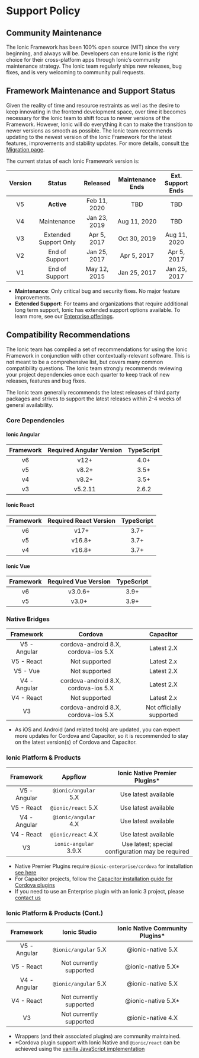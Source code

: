 # Support Policy

## Community Maintenance

The Ionic Framework has been 100% open source (MIT) since the very beginning, and always will be. Developers can ensure Ionic is the right choice for their cross-platform apps through Ionic’s community maintenance strategy. The Ionic team regularly ships new releases, bug fixes, and is very welcoming to community pull requests.

## Framework Maintenance and Support Status

Given the reality of time and resource restraints as well as the desire to keep innovating in the frontend development space, over time it becomes necessary for the Ionic team to shift focus to newer versions of the Framework. However, Ionic will do everything it can to make the transition to newer versions as smooth as possible. The Ionic team recommends updating to the newest version of the Ionic Framework for the latest features, improvements and stability updates. For more details, consult [the Migration page](migration.mdx).

The current status of each Ionic Framework version is:

| Version |        Status         |   Released   | Maintenance Ends | Ext. Support Ends |
| :-----: | :-------------------: | :----------: | :--------------: | :---------------: |
|   V5    |      **Active**       | Feb 11, 2020 |       TBD        |        TBD        |
|   V4    |      Maintenance      | Jan 23, 2019 |   Aug 11, 2020   |        TBD        |
|   V3    | Extended Support Only | Apr 5, 2017  |   Oct 30, 2019   |   Aug 11, 2020    |
|   V2    |    End of Support     | Jan 25, 2017 |   Apr 5, 2017    |    Apr 5, 2017    |
|   V1    |    End of Support     | May 12, 2015 |   Jan 25, 2017   |   Jan 25, 2017    |

- **Maintenance**: Only critical bug and security fixes. No major feature improvements.
- **Extended Support**: For teams and organizations that require additional long term support, Ionic has extended support options available. To learn more, see our [Enterprise offerings](https://ionicframework.com/enterprise).

## Compatibility Recommendations

The Ionic team has compiled a set of recommendations for using the Ionic Framework in conjunction with other contextually-relevant software. This is not meant to be a comprehensive list, but covers many common compatibility questions. The Ionic team strongly recommends reviewing your project dependencies once each quarter to keep track of new releases, features and bug fixes.

The Ionic team generally recommends the latest releases of third party packages and strives to support the latest releases within 2-4 weeks of general availability.

### Core Dependencies

#### Ionic Angular

| Framework | Required Angular Version | TypeScript |
| :-------: | :----------------------: | :--------: |
|    v6     |           v12+           |    4.0+    |
|    v5     |          v8.2+           |    3.5+    |
|    v4     |          v8.2+           |    3.5+    |
|    v3     |         v5.2.11          |   2.6.2    |

#### Ionic React

| Framework | Required React Version | TypeScript |
| :-------: | :--------------------: | :--------: |
|    v6     |          v17+          |    3.7+    |
|    v5     |         v16.8+         |    3.7+    |
|    v4     |         v16.8+         |    3.7+    |

#### Ionic Vue

| Framework | Required Vue Version | TypeScript |
| :-------: | :------------------: | :--------: |
|    v6     |       v3.0.6+        |    3.9+    |
|    v5     |        v3.0+         |    3.9+    |

### Native Bridges

|  Framework   |               Cordova                |        Capacitor         |
| :----------: | :----------------------------------: | :----------------------: |
| V5 - Angular | cordova-android 8.X, cordova-ios 5.X |        Latest 2.X        |
|  V5 - React  |            Not supported             |        Latest 2.x        |
|   V5 - Vue   |            Not supported             |        Latest 2.X        |
| V4 - Angular | cordova-android 8.X, cordova-ios 5.X |        Latest 2.X        |
|  V4 - React  |            Not supported             |        Latest 2.x        |
|      V3      | cordova-android 8.X, cordova-ios 5.X | Not officially supported |

- As iOS and Android (and related tools) are updated, you can expect more updates for Cordova and Capacitor, so it is recommended to stay on the latest version(s) of Cordova and Capacitor.

### Ionic Platform & Products

|  Framework   |        Appflow        |          Ionic Native Premier Plugins\*           |
| :----------: | :-------------------: | :-----------------------------------------------: |
| V5 - Angular | `@ionic/angular` 5.X  |               Use latest available                |
|  V5 - React  |  `@ionic/react` 5.X   |               Use latest available                |
| V4 - Angular | `@ionic/angular` 4.X  |               Use latest available                |
|  V4 - React  |  `@ionic/react` 4.X   |               Use latest available                |
|      V3      | `ionic-angular` 3.9.X | Use latest; special configuration may be required |

- Native Premier Plugins require `@ionic-enterprise/cordova` for installation [see here](https://ionic.io/docs/premier-plugins/setup#install-tooling)
- For Capacitor projects, follow the [Capacitor installation guide for Cordova plugins](https://capacitor.ionicframework.com/docs/cordova/using-cordova-plugins)
- If you need to use an Enterprise plugin with an Ionic 3 project, please [contact us](https://ionic.zendesk.com/hc)

### Ionic Platform & Products (Cont.)

|  Framework   |      Ionic Studio       | Ionic Native Community Plugins\* |
| :----------: | :---------------------: | :------------------------------: |
| V5 - Angular |  `@ionic/angular` 5.X   |        @ionic-native 5.X         |
|  V5 - React  | Not currently supported |       @ionic-native 5.X\*        |
| V4 - Angular |  `@ionic/angular` 5.X   |        @ionic-native 5.X         |
|  V4 - React  | Not currently supported |       @ionic-native 5.X\*        |
|      V3      | Not currently supported |        @ionic-native 4.X         |

- Wrappers (and their associated plugins) are community maintained.
- \*Cordova plugin support with Ionic Native and `@ionic/react` can be achieved using the [vanilla JavaScript implementation](../native.mdx#vanilla-javascript)
